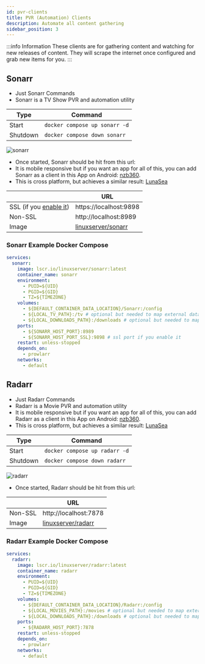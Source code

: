 ```yaml
---
id: pvr-clients
title: PVR (Automation) Clients
description: Automate all content gathering
sidebar_position: 3
---
```


:::info Information
These clients are for gathering content and watching for new releases of content. They will scrape the internet once configured and grab new items for you.
:::

## Sonarr

- Just Sonarr Commands
- Sonarr is a TV Show PVR and automation utility

| Type     | Command                       |
| -------- | ----------------------------- |
| Start    | `docker compose up sonarr -d` |
| Shutdown | `docker compose down sonarr`  |

<img src="/Home-Media-Docker/img/sonarr.png" alt="sonarr" />

- Once started, Sonarr should be hit from this url:
- It is mobile responsive but if you want an app for all of this, you can add Sonarr as a client in this App on Android: [nzb360](https://nzb360.com/).
- This is cross platform, but achieves a similar result: [LunaSea](https://www.lunasea.app/)

|                                                                | URL                                                                     |
| -------------------------------------------------------------- | ----------------------------------------------------------------------- |
| SSL (if you [enable it](https://nzbdrone.readthedocs.io/SSL/)) | https://localhost:9898                                                   |
| Non-SSL                                                        | http://localhost:8989                                                   |
| Image                                                          | [linuxserver/sonarr](https://docs.linuxserver.io/images/docker-sonarr/) |

### Sonarr Example Docker Compose

```yaml
services:
  sonarr:
    image: lscr.io/linuxserver/sonarr:latest
    container_name: sonarr
    environment:
      - PUID=${UID}
      - PGID=${GID}
      - TZ=${TIMEZONE}
    volumes:
      - ${DEFAULT_CONTAINER_DATA_LOCATION}/Sonarr:/config
      - ${LOCAL_TV_PATH}:/tv # optional but needed to map external data
      - ${LOCAL_DOWNLOADS_PATH}:/downloads # optional but needed to map external data
    ports:
      - ${SONARR_HOST_PORT}:8989
      - ${SONARR_HOST_PORT_SSL}:9898 # ssl port if you enable it
    restart: unless-stopped
    depends_on:
      - prowlarr
    networks:
      - default
```

## Radarr

- Just Radarr Commands
- Radarr is a Movie PVR and automation utility
- It is mobile responsive but if you want an app for all of this, you can add Radarr as a client in this App on Android: [nzb360](https://nzb360.com/).
- This is cross platform, but achieves a similar result: [LunaSea](https://www.lunasea.app/)

| Type     | Command                       |
| -------- | ----------------------------- |
| Start    | `docker compose up radarr -d` |
| Shutdown | `docker compose down radarr`  |

<img src="/Home-Media-Docker/img/radarr.png" alt="radarr" />

- Once started, Radarr should be hit from this url:

|         | URL                                                                     |
| ------- | ----------------------------------------------------------------------- |
| Non-SSL | http://localhost:7878                                                   |
| Image   | [linuxserver/radarr](https://docs.linuxserver.io/images/docker-radarr/) |

### Radarr Example Docker Compose

```yaml
services:
  radarr:
    image: lscr.io/linuxserver/radarr:latest
    container_name: radarr
    environment:
      - PUID=${UID}
      - PGID=${GID}
      - TZ=${TIMEZONE}
    volumes:
      - ${DEFAULT_CONTAINER_DATA_LOCATION}/Radarr:/config
      - ${LOCAL_MOVIES_PATH}:/movies # optional but needed to map external data
      - ${LOCAL_DOWNLOADS_PATH}:/downloads # optional but needed to map external data
    ports:
      - ${RADARR_HOST_PORT}:7878
    restart: unless-stopped
    depends_on:
      - prowlarr
    networks:
      - default
```
